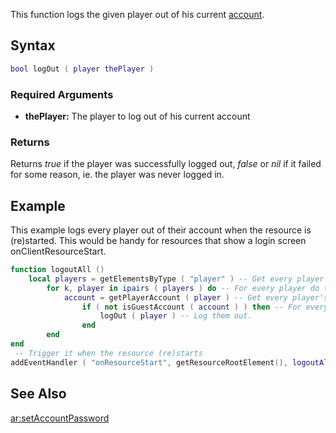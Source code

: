  
{{Server function}}
This function logs the given player out of his current [[/account.md|account]].

==Syntax== 
<syntaxhighlight lang="lua">
bool logOut ( player thePlayer )
</syntaxhighlight> 
{{OOP|Also available as a static class function [[/Account.md|Account]].logPlayerOut|[[/player.md|player]]:logOut||}}

===Required Arguments=== 
*'''thePlayer:''' The player to log out of his current account

===Returns===
Returns ''true'' if the player was successfully logged out, ''false'' or ''nil'' if it failed for some reason, ie. the player was never logged in.

==Example== 
This example logs every player out of their account when the resource is (re)started. This would be handy for resources that show a login screen onClientResourceStart.
<syntaxhighlight lang="lua">
function logoutAll ()
	local players = getElementsByType ( "player" ) -- Get every player
		for k, player in ipairs ( players ) do -- For every player do the following...
			account = getPlayerAccount ( player ) -- Get every player's account
				if ( not isGuestAccount ( account ) ) then -- For every player that's logged in....
					logOut ( player ) -- Log them out.
				end
		end
end
 -- Trigger it when the resource (re)starts
addEventHandler ( "onResourceStart", getResourceRootElement(), logoutAll )</syntaxhighlight>

==See Also==
{{Account_functions}}

[[/ar:setAccountPassword.md|ar:setAccountPassword]]